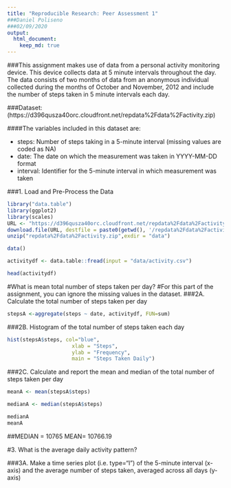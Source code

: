 ```yaml
---
title: "Reproducible Research: Peer Assessment 1"
###Daniel Poliseno
###02/09/2020
output: 
  html_document:
    keep_md: true
---
```

###This assignment makes use of data from a personal activity monitoring device. This device collects data at 5 minute intervals throughout the day. The data consists of two months of data from an anonymous individual collected during the months of October and November, 2012 and include the number of steps taken in 5 minute intervals each day.

###Dataset: (https://d396qusza40orc.cloudfront.net/repdata%2Fdata%2Factivity.zip)

####The variables included in this dataset are:

* steps: Number of steps taking in a 5-minute interval (missing values are coded as NA)
* date: The date on which the measurement was taken in YYYY-MM-DD format
* interval: Identifier for the 5-minute interval in which measurement was taken

###1. Load and Pre-Process the Data

```r
library("data.table")
library(ggplot2)
library(scales)
URL <- "https://d396qusza40orc.cloudfront.net/repdata%2Fdata%2Factivity.zip"
download.file(URL, destfile = paste0(getwd(), '/repdata%2Fdata%2Factivity.zip'), method = "auto")
unzip("repdata%2Fdata%2Factivity.zip",exdir = "data")
```

```r
data()
```

```r
activitydf <- data.table::fread(input = "data/activity.csv")
```
```r
head(activitydf)
```
#What is mean total number of steps taken per day?
#For this part of the assignment, you can ignore the missing values in the dataset.
###2A. Calculate the total number of steps taken per day

```r
stepsA <-aggregate(steps ~ date, activitydf, FUN=sum)
```

###2B. Histogram of the total number of steps taken each day

```r
hist(stepsA$steps, col="blue", 
                     xlab = "Steps", 
                     ylab = "Frequency",
                     main = "Steps Taken Daily")
```
###2C. Calculate and report the mean and median of the total number of steps taken per day

```r
meanA <- mean(stepsA$steps)
```
```r
medianA <- median(stepsA$steps)
```
```r
medianA
meanA
```

##MEDIAN = 10765  MEAN= 10766.19

#3. What is the average daily activity pattern?

###3A. Make a time series plot (i.e. \color{red}{\verb|type = "l"|}type="l") of the 5-minute interval (x-axis) and the average number of steps taken, averaged across all days (y-axis)

